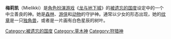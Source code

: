 '''梅莉凯'''（Mielikki）是[[角色扮演游戏|角色扮演游戏]]《[[龙与地下城|龙与地下城]]》的[[被遗忘的国度|被遗忘的国度]]设定中的一个中立善良的神。她是[[森林|森林]]、[[游侠|游侠]]和[[动物|动物]]的守护神。通常以少女的形态出现，她的[[纹章|纹章]]是一只[[独角兽|独角兽]]，或者是一片画有白色星辰的树叶。

{{DEFAULTSORT:Mielikki}}
[[Category:被遗忘的国度|Category:被遗忘的国度]]
[[Category:草木神|Category:草木神]]
[[Category:狩猎神|Category:狩猎神]]

{{rpg-stub}}